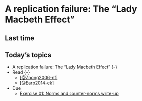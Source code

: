 # A replication failure: The "Lady Macbeth Effect" {-}

## Last time {-}

## Today's topics {-}

- A replication failure: The "Lady Macbeth Effect" {-}
- Read {-}
    - [[@Zhong2006-nf]](http://dx.doi.org/10.1126/science.1130726)
    - [[@Earp2014-ek]](https://doi.org/10.1080/01973533.2013.856792)
- [Due]{.orange_due} 
    - [Exercise 01: Norms and counter-norms write-up](#ex_norms_counternorms)
